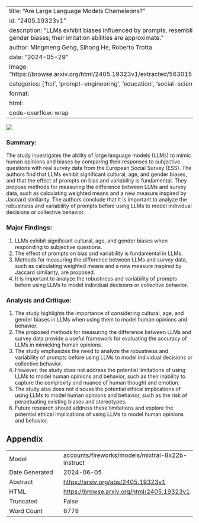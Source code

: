 
---
title: "Are Large Language Models Chameleons?"
id: "2405.19323v1"
description: "LLMs exhibit biases influenced by prompts, resembling cultural, age, and gender biases; their imitation abilities are approximate."
author: Mingmeng Geng, Sihong He, Roberto Trotta
date: "2024-05-29"
image: "https://browse.arxiv.org/html/2405.19323v1/extracted/5630151/freehms_men_p09.png"
categories: ['hci', 'prompt-engineering', 'education', 'social-sciences']
format:
  html:
    code-overflow: wrap
---

![](https://browse.arxiv.org/html/2405.19323v1/extracted/5630151/freehms_men_p09.png)

### Summary:

The study investigates the ability of large language models (LLMs) to mimic human opinions and biases by comparing their responses to subjective questions with real survey data from the European Social Survey (ESS). The authors find that LLMs exhibit significant cultural, age, and gender biases, and that the effect of prompts on bias and variability is fundamental. They propose methods for measuring the difference between LLMs and survey data, such as calculating weighted means and a new measure inspired by Jaccard similarity. The authors conclude that it is important to analyze the robustness and variability of prompts before using LLMs to model individual decisions or collective behavior.

### Major Findings:

1. LLMs exhibit significant cultural, age, and gender biases when responding to subjective questions.
2. The effect of prompts on bias and variability is fundamental in LLMs.
3. Methods for measuring the difference between LLMs and survey data, such as calculating weighted means and a new measure inspired by Jaccard similarity, are proposed.
4. It is important to analyze the robustness and variability of prompts before using LLMs to model individual decisions or collective behavior.

### Analysis and Critique:

1. The study highlights the importance of considering cultural, age, and gender biases in LLMs when using them to model human opinions and behavior.
2. The proposed methods for measuring the difference between LLMs and survey data provide a useful framework for evaluating the accuracy of LLMs in mimicking human opinions.
3. The study emphasizes the need to analyze the robustness and variability of prompts before using LLMs to model individual decisions or collective behavior.
4. However, the study does not address the potential limitations of using LLMs to model human opinions and behavior, such as their inability to capture the complexity and nuance of human thought and emotion.
5. The study also does not discuss the potential ethical implications of using LLMs to model human opinions and behavior, such as the risk of perpetuating existing biases and stereotypes.
6. Future research should address these limitations and explore the potential ethical implications of using LLMs to model human opinions and behavior.

## Appendix

|          |          |
|----------|----------|
| Model     | accounts/fireworks/models/mixtral-8x22b-instruct       |
| Date Generated     | 2024-06-05       |
| Abstract | [https://arxiv.org/abs/2405.19323v1](https://arxiv.org/abs/2405.19323v1)        |
| HTML     | [https://browse.arxiv.org/html/2405.19323v1](https://browse.arxiv.org/html/2405.19323v1)       |
| Truncated       | False       |
| Word Count       | 6778       |